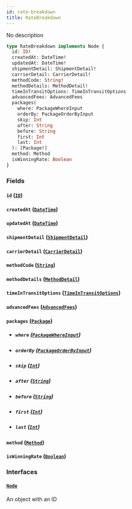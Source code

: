 ```yaml
---
id: rate-breakdown
title: RateBreakdown
---
```


No description

```graphql
type RateBreakdown implements Node {
  id: ID!
  createdAt: DateTime!
  updatedAt: DateTime!
  shipmentDetail: ShipmentDetail!
  carrierDetail: CarrierDetail!
  methodCode: String!
  methodDetails: MethodDetail!
  timeInTransitOptions: TimeInTransitOptions
  advancedFees: AdvancedFees
  packages(
    where: PackageWhereInput
    orderBy: PackageOrderByInput
    skip: Int
    after: String
    before: String
    first: Int
    last: Int
  ): [Package!]
  method: Method
  isWinningRate: Boolean
}
```

### Fields

#### `id` ([`ID`](../../order-view-service/scalars/id))

#### `createdAt` ([`DateTime`](../../order-view-service/scalars/date-time))

#### `updatedAt` ([`DateTime`](../../order-view-service/scalars/date-time))

#### `shipmentDetail` ([`ShipmentDetail`](../../order-view-service/objects/shipment-detail))

#### `carrierDetail` ([`CarrierDetail`](../../order-view-service/objects/carrier-detail))

#### `methodCode` ([`String`](../../order-view-service/scalars/string))

#### `methodDetails` ([`MethodDetail`](../../order-view-service/objects/method-detail))

#### `timeInTransitOptions` ([`TimeInTransitOptions`](../../order-view-service/objects/time-in-transit-options))

#### `advancedFees` ([`AdvancedFees`](../../order-view-service/objects/advanced-fees))

#### `packages` ([`Package`](../../order-view-service/objects/package))

- ##### `where` ([`PackageWhereInput`](../../order-view-service/inputs/package-where-input))

- ##### `orderBy` ([`PackageOrderByInput`](../../order-view-service/enums/package-order-by-input))

- ##### `skip` ([`Int`](../../order-view-service/scalars/int))

- ##### `after` ([`String`](../../order-view-service/scalars/string))

- ##### `before` ([`String`](../../order-view-service/scalars/string))

- ##### `first` ([`Int`](../../order-view-service/scalars/int))

- ##### `last` ([`Int`](../../order-view-service/scalars/int))

#### `method` ([`Method`](../../order-view-service/objects/method))

#### `isWinningRate` ([`Boolean`](../../order-view-service/scalars/boolean))

### Interfaces

#### [`Node`](../../order-view-service/interfaces/node)

An object with an ID

